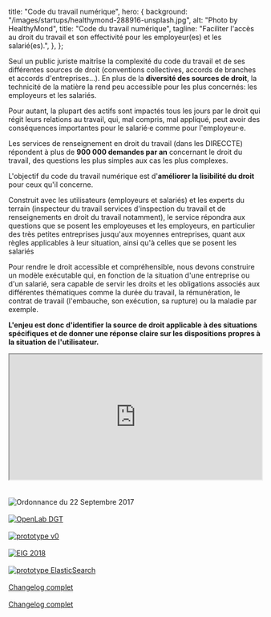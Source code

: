 
  title: "Code du travail numérique",
  hero: {
    background: "/images/startups/healthymond-288916-unsplash.jpg",
    alt: "Photo by HealthyMond",
    title: "Code du travail numérique",
    tagline:
      "Faciliter l'accès au droit du travail et son effectivité pour les employeur(es) et les salarié(es).",
  },
};

<LayoutCDTN meta={meta} startup="code-du-travail-numerique">

Seul un public juriste maitrîse la complexité du code du travail et de ses différentes sources de droit (conventions collectives, accords de branches et accords d'entreprises…). En plus de la **diversité des sources de droit**, la technicité de la matière la rend peu accessible pour les plus concernés: les employeurs et les salariés.

Pour autant, la plupart des actifs sont impactés tous les jours par le droit qui régit leurs relations au travail, qui, mal compris, mal appliqué, peut avoir des conséquences importantes pour le salarié·e comme pour l'employeur·e.

Les services de renseignement en droit du travail (dans les DIRECCTE) répondent à plus de **900 000 demandes par an** concernant le droit du travail, des questions les plus simples aux cas les plus complexes.

L'objectif du code du travail numérique est d'**améliorer la lisibilité du droit** pour ceux qu'il concerne.

Construit avec les utilisateurs (employeurs et salariés) et les experts du terrain (inspecteur du travail services d'inspection du travail et de renseignements en droit du travail notamment), le service répondra aux questions que se posent les employeuses et les employeurs, en particulier des très petites entreprises jusqu'aux moyennes entreprises, quant aux règles applicables à leur situation, ainsi qu'à celles que se posent les salariés

Pour rendre le droit accessible et compréhensible, nous devons construire un modèle exécutable qui, en fonction de la situation d'une entreprise ou d'un salarié, sera capable de servir les droits et les obligations associés aux différentes thématiques comme la durée du travail, la rémunération, le contrat de travail (l'embauche, son exécution, sa rupture) ou la maladie par exemple.

**L'enjeu est donc d'identifier la source de droit applicable à des situations spécifiques et de donner une réponse claire sur les dispositions propres à la situation de l'utilisateur.**

<iframe
  src="https://code.travail.gouv.fr/widget.html"
  width="100%"
  height="250px"
  title="widget - Code du travail numérique "
  style={{ border: "none" }}
></iframe>

<Timeline>
  <TimelineEvent
    date="22/09/2017"
    title="Naissance du projet suite à la publication de l'ordonnance du 22 Septembre 2017"
    category="Pilotage"
  >
    <br />
    <br />
    <img
      src="/images/startups/code-du-travail-numerique/ordonnance.png"
      alt="Ordonnance du 22 Septembre 2017"
    />
  </TimelineEvent>
  <TimelineEvent
    date="18/01/2018"
    title="Mise en ligne d'une première FAQ de <a target='_blank' href='https://socialgouv.github.io/faq-code-du-travail'>50 questions/réponses</a> rédigées par les agents des DIRECCTE"
    category="Déploiement"
  />
  <TimelineEvent
    date="05/02/2018"
    title="Premièr OpenLab avec la DGT"
    category="Pilotage"
  >
    <br />
    <br />
    <a href="https://k5jk3rp1mr.codesandbox.io" target="_blank">
      <img
        src="/images/startups/code-du-travail-numerique/openlab1.png"
        alt="OpenLab DGT"
      />
    </a>
  </TimelineEvent>
  <TimelineEvent
    date="15/02/2018"
    title="Premières immersions dans les services de renseignement en région"
    category="Pilotage"
  />
  <TimelineEvent
    date="01/04/2018"
    title="Mise en ligne d'un <a target='_blank' href='https://k5jk3rp1mr.codesandbox.io'>premier prototype</a>"
    category="Déploiement"
  >
    <br />
    <br />
    <a href="https://k5jk3rp1mr.codesandbox.io" target="_blank">
      <img
        src="/images/startups/code-du-travail-numerique/proto0.png"
        alt="prototype v0"
      />
    </a>
  </TimelineEvent>
  <TimelineEvent
    date="16/04/2018"
    title="Premiers tests avec des usagers"
    category="Déploiement"
  />
  <TimelineEvent
    date="27/06/2018"
    title="Le projet ExploCode est sélectionné pour participer au programme « Entrepreneurs d'intérêt général »"
    category="Pilotage"
  >
    <br />
    <br />
    <a
      href="https://entrepreneur-interet-general.etalab.gouv.fr/defis/2019/explocode.html"
      target="_blank"
    >
      <img
        src="/images/startups/code-du-travail-numerique/eig-2018.jpg"
        alt="EIG 2018"
      />
    </a>
  </TimelineEvent>
  <TimelineEvent
    date="28/06/2018"
    title="Mise en ligne d'un <a target='_blank' href='https://codedutravail-dev.num.social.gouv.fr'>nouveau prototype</a> intégrant ElasticSearch et plusieurs sources de données"
    category="Déploiement"
  >
    <br />
    <br />
    <a href="https://codedutravail-dev.num.social.gouv.fr/" target="_blank">
      <img
        src="/images/startups/code-du-travail-numerique/proto1.png"
        alt="prototype ElasticSearch"
      />
    </a>
  </TimelineEvent>
  <TimelineEvent
    date="13/09/2018"
    title="Première réunion du groupe de travail constitué d'agents des DIRECCTE"
    category="Pilotage"
  />
  <TimelineEvent
    date="07/11/2018"
    title="Le Code du travail numérique lauréat du FTAP"
    category="Pilotage"
  />
  <TimelineEvent
    date="13/12/2018"
    title="Première présentation du projet CDTN avec la communauté OpenLAW"
    category="Pilotage"
  />
  <TimelineEvent
    date="12/04/2019"
    title="Première conférence de presse pour présenter les avancées du projet"
    category="Déploiement"
  />
  <TimelineEvent
    date="06/05/2019"
    title="Rencontre avec la DILA sur les APIs d'accès au droit"
    category="Pilotage"
  />
  <TimelineEvent
    date="23/09/2019"
    title="Livraison v3.2.0 - Fuschia Eagle"
    category="Déploiement"
  >
    <br />
    <br />
    <a href="https://github.com/SocialGouv/code-du-travail-numerique/releases/tag/v3.2.0">
     Changelog complet
    </a>
  </TimelineEvent>
  <TimelineEvent
    date="01/01/2020"
    title="Lancement v4.0.0"
    category="Déploiement"
  >
    <br />
    <br />
    <a href="https://github.com/SocialGouv/code-du-travail-numerique/releases/tag/v4.0.0">
     Changelog complet
    </a>
  </TimelineEvent>

</Timeline>

</LayoutCDTN>

